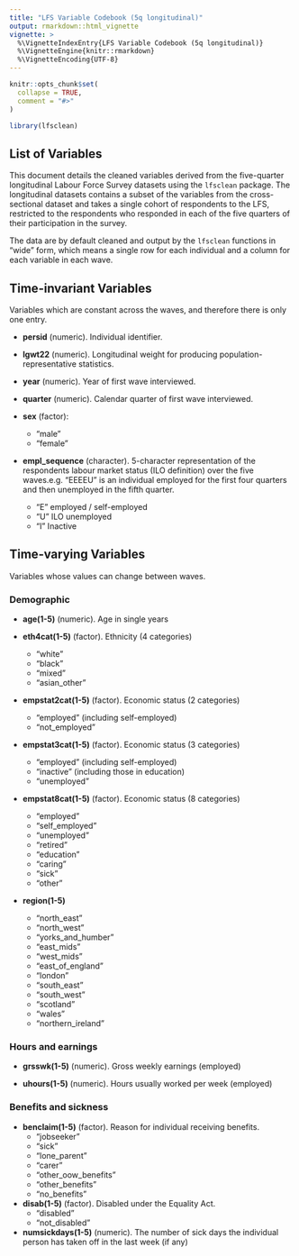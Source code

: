 ```yaml
---
title: "LFS Variable Codebook (5q longitudinal)"
output: rmarkdown::html_vignette
vignette: >
  %\VignetteIndexEntry{LFS Variable Codebook (5q longitudinal)}
  %\VignetteEngine{knitr::rmarkdown}
  %\VignetteEncoding{UTF-8}
---
```


```r
knitr::opts_chunk$set(
  collapse = TRUE,
  comment = "#>"
)
```

```r
library(lfsclean)
```

## List of Variables

This document details the cleaned variables derived from the five-quarter longitudinal Labour Force Survey datasets using the `lfsclean` package. The longitudinal datasets contains a subset of the variables from the cross-sectional dataset and takes a single cohort of respondents to the LFS, restricted to the respondents who responded in each of the five quarters of their participation in the survey. 

The data are by default cleaned and output by the `lfsclean` functions in "wide" form, which means a single row for each individual and a column for each variable in each wave. 

## Time-invariant Variables

Variables which are constant across the waves, and therefore there is only one entry.

- __persid__ (numeric). Individual identifier.

- __lgwt22__ (numeric). Longitudinal weight for producing population-representative statistics.

- __year__ (numeric). Year of first wave interviewed.

- __quarter__ (numeric). Calendar quarter of first wave interviewed.

- __sex__  (factor):
  - "male"
  - "female"

- __empl_sequence__ (character). 5-character representation of the respondents labour market status (ILO definition) over the five waves.e.g. "EEEEU" is an individual employed for the first four quarters and then unemployed in the fifth quarter.

  - "E" employed / self-employed
  - "U" ILO unemployed
  - "I" Inactive
  


## Time-varying Variables 

Variables whose values can change between waves.

### Demographic 

- __age(1-5)__ (numeric). Age in single years 

- __eth4cat(1-5)__ (factor). Ethnicity (4 categories)
  - "white"
  - "black"
  - "mixed"
  - "asian_other"

- __empstat2cat(1-5)__ (factor). Economic status (2 categories)
  - "employed" (including self-employed)
  - "not_employed"

- __empstat3cat(1-5)__ (factor). Economic status (3 categories)
  - "employed" (including self-employed)
  - "inactive" (including those in education)
  - "unemployed"

- __empstat8cat(1-5)__ (factor). Economic status (8 categories)
  - "employed"
  - "self_employed"
  - "unemployed"
  - "retired"
  - "education"
  - "caring"
  - "sick"
  - "other"

- __region(1-5)__
  - "north_east"
  - "north_west"
  - "yorks_and_humber"
  - "east_mids"
  - "west_mids"
  - "east_of_england"
  - "london"
  - "south_east"
  - "south_west"
  - "scotland"
  - "wales"
  - "northern_ireland"
  
### Hours and earnings 

- __grsswk(1-5)__ (numeric). Gross weekly earnings (employed)

- __uhours(1-5)__ (numeric). Hours usually worked per week (employed)

### Benefits and sickness

- __benclaim(1-5)__ (factor). Reason for individual receiving benefits. 
  - "jobseeker"
  - "sick"
  - "lone_parent"
  - "carer"
  - "other_oow_benefits"
  - "other_benefits"
  - "no_benefits"
  

- __disab(1-5)__ (factor). Disabled under the Equality Act. 
  - "disabled"
  - "not_disabled"

- __numsickdays(1-5)__ (numeric). The number of sick days the individual person has taken off in the last week (if any)
